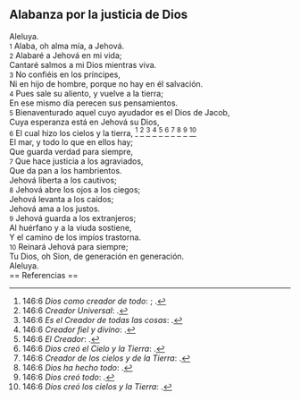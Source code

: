 == Alabanza por la justicia de Dios ==

Aleluya.<br>
{{anchor|1}} <small>1</small> Alaba, oh alma mía, a Jehová.<br>
{{anchor|2}} <small>2</small> Alabaré a Jehová en mi vida;<br>
Cantaré salmos a mi Dios mientras viva.<br>
{{anchor|3}} <small>3</small> No confiéis en los príncipes,<br>
Ni en hijo de hombre, porque no hay en él salvación.<br>
{{anchor|4}} <small>4</small> Pues sale su aliento, y vuelve a la tierra;<br>
En ese mismo día perecen sus pensamientos.<br>
{{anchor|5}} <small>5</small> Bienaventurado aquel cuyo ayudador es el Dios de Jacob,<br>
Cuya esperanza está en Jehová su Dios,<br>
{{anchor|6}} <small>6</small> El cual hizo los cielos y la tierra, <ref>146:6 ''Dios como creador de todo'': {{lib|LU|0|2|9}}; {{lib|LU|95|5|9}}.</ref> <ref>146:6 ''Creador Universal'': {{lib|LU|142|3|7}}.</ref> <ref>146:6 ''Es el Creador de todas las cosas'': {{lib|LU|131|10|2}}.</ref> <ref>146:6 ''Creador fiel y divino'': {{lib|LU|2|1|2}}.</ref> <ref>146:6 ''El Creador'': {{lib|LU|131|10|6}}.</ref> <ref>146:6 ''Dios creó el Cielo y la Tierra'': {{lib|LU|92|6|6}}.</ref> <ref>146:6 ''Creador de los cielos y de la Tierra'': {{lib|LU|128|1|10}}.</ref> <ref>146:6 ''Dios ha hecho todo'': {{lib|LU|6|1|3}}.</ref> <ref>146:6 ''Dios creó todo'': {{lib|LU|131|2|2}}.</ref> <ref>146:6 ''Dios creó los cielos y la Tierra'': {{lib|LU|1|0|1}}.</ref><br>
El mar, y todo lo que en ellos hay;<br>
Que guarda verdad para siempre,<br>
{{anchor|7}} <small>7</small> Que hace justicia a los agraviados,<br>
Que da pan a los hambrientos.<br>
Jehová liberta a los cautivos;<br>
{{anchor|8}} <small>8</small> Jehová abre los ojos a los ciegos;<br>
Jehová levanta a los caídos;<br>
Jehová ama a los justos.<br>
{{anchor|9}} <small>9</small> Jehová guarda a los extranjeros;<br>
Al huérfano y a la viuda sostiene,<br>
Y el camino de los impíos trastorna.<br>
{{anchor|10}} <small>10</small> Reinará Jehová para siempre;<br>
Tu Dios, oh Sion, de generación en generación.<br>
Aleluya.<br>
== Referencias ==

<references />
